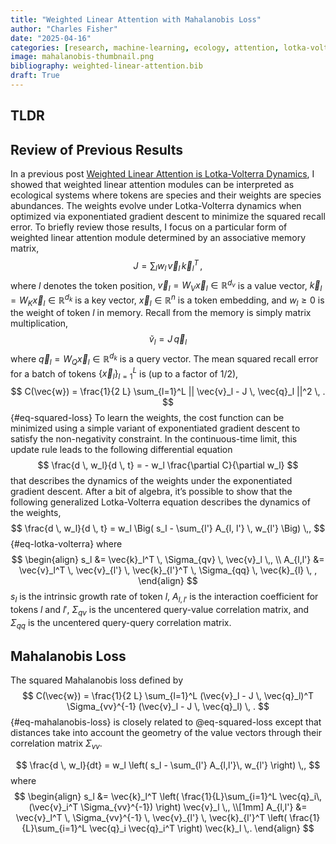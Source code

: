```yaml
---
title: "Weighted Linear Attention with Mahalanobis Loss"
author: "Charles Fisher"
date: "2025-04-16"
categories: [research, machine-learning, ecology, attention, lotka-volterra]
image: mahalanobis-thumbnail.png
bibliography: weighted-linear-attention.bib
draft: True
---
```


## TLDR


## Review of Previous Results

In a previous post [Weighted Linear Attention is Lotka-Volterra Dynamics](
    /posts/weighted-linear-attention-is-lotka-volterra/index.qmd), 
I showed that weighted linear attention modules can be interpreted as ecological systems where tokens are 
species and their weights are species abundances. The weights evolve under Lotka-Volterra dynamics when optimized 
via exponentiated gradient descent to minimize the squared recall error. To briefly review those results,
I focus on a particular form of weighted linear attention module determined by an associative memory matrix,
$$
J = \sum_{l} w_{l} \, \vec{v}_{l} \, \vec{k}_{l}^T \,,
$$
where $l$ denotes the token position, $\vec{v}_l = W_{V} \vec{x}_l \in \mathbb{R}^{d_v}$ is a value vector, 
$\vec{k}_l = W_{K} \vec{x}_l \in \mathbb{R}^{d_k}$ is a key vector, $\vec{x}_l \in \mathbb{R}^{n}$ is a token embedding, 
and $w_l \geq 0$ is the weight of token $l$ in memory. Recall from the memory is simply matrix multiplication,
$$
\tilde{v}_l = J \, \vec{q}_l
$$
where $\vec{q}_l = W_Q \vec{x}_l \in \mathbb{R}^{d_k}$ is a query vector.  The mean squared recall error for a 
batch of tokens $\{ \vec{x}_l \}_{l=1}^L$ is (up to a factor of $1/2$),
$$
C(\vec{w}) = \frac{1}{2 L} \sum_{l=1}^L || \vec{v}_l - J \, \vec{q}_l ||^2 \, .
$$ {#eq-squared-loss}
To learn the weights, the cost function can be minimized using a simple variant of 
exponentiated gradient descent to satisfy the non-negativity constraint. 
In the continuous-time limit, this update rule leads to the following differential equation
$$
\frac{d \, w_l}{d \, t} = - w_l \frac{\partial C}{\partial w_l}
$$
that describes the dynamics of the weights under the exponentiated gradient descent.
After a bit of algebra, it's possible to show that the following generalized Lotka-Volterra equation
describes the dynamics of the weights,
$$
\frac{d \, w_l}{d \, t} =  w_l \Big( s_l - \sum_{l'} A_{l, l'} \, w_{l'} \Big) \,,
$$ {#eq-lotka-volterra}
where
$$
\begin{align}
s_l &= \vec{k}_l^T \, \Sigma_{qv} \, \vec{v}_l \,,
\\
A_{l,l'} &= \vec{v}_l^T \, \vec{v}_{l'} \, \vec{k}_{l'}^T \, \Sigma_{qq} \, \vec{k}_{l}
\, ,
\end{align}
$$
$s_l$ is the intrinsic growth rate of token $l$, $A_{l,l'}$ is the interaction coefficient for tokens $l$ and $l'$, 
$\Sigma_{qv}$ is the uncentered query-value correlation matrix, and $\Sigma_{qq}$ is the 
uncentered query-query correlation matrix. 

## Mahalanobis Loss

The squared Mahalanobis loss defined by
$$
C(\vec{w}) = \frac{1}{2 L} \sum_{l=1}^L (\vec{v}_l - J \, \vec{q}_l)^T \Sigma_{vv}^{-1} (\vec{v}_l - J \, \vec{q}_l)  \, .
$$ {#eq-mahalanobis-loss}
is closely related to @eq-squared-loss except that distances take into account the geometry of the value vectors 
through their correlation matrix $\Sigma_{vv}$.

$$
\frac{d \, w_l}{dt} = w_l \left( s_l - \sum_{l'} A_{l,l'}\, w_{l'} \right) \,,
$$
where
$$
\begin{align}
s_l &= \vec{k}_l^T \left( \frac{1}{L}\sum_{i=1}^L \vec{q}_i\, (\vec{v}_i^T \Sigma_{vv}^{-1}) \right) \vec{v}_l \,, \\[1mm]
A_{l,l'} &= \vec{v}_l^T \, \Sigma_{vv}^{-1} \, \vec{v}_{l'} \, \vec{k}_{l'}^T \left( \frac{1}{L}\sum_{i=1}^L \vec{q}_i \vec{q}_i^T \right) \vec{k}_l \,.
\end{align}
$$